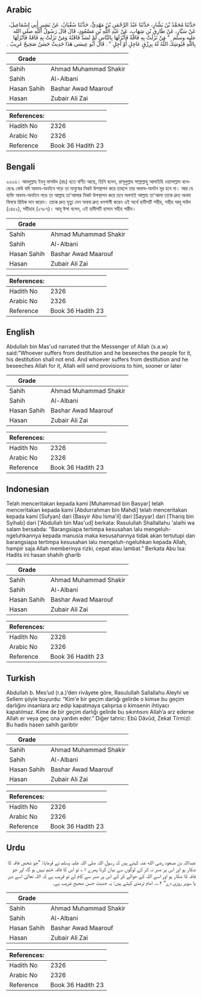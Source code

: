 ## Arabic


<div dir="rtl" lang="ar" style={{fontSize:'larger',backgroundColor:'#f8f9fa',padding:20}}>
حَدَّثَنَا مُحَمَّدُ بْنُ بَشَّارٍ، حَدَّثَنَا عَبْدُ الرَّحْمَنِ بْنُ مَهْدِيٍّ، حَدَّثَنَا سُفْيَانُ، عَنْ بَشِيرٍ أَبِي إِسْمَاعِيلَ، عَنْ سَيَّارٍ، عَنْ طَارِقِ بْنِ شِهَابٍ، عَنْ عَبْدِ اللَّهِ بْنِ مَسْعُودٍ، قَالَ قَالَ رَسُولُ اللَّهِ صلى الله عليه وسلم ‏ "‏ مَنْ نَزَلَتْ بِهِ فَاقَةٌ فَأَنْزَلَهَا بِالنَّاسِ لَمْ تُسَدَّ فَاقَتُهُ وَمَنْ نَزَلَتْ بِهِ فَاقَةٌ فَأَنْزَلَهَا بِاللَّهِ فَيُوشِكُ اللَّهُ لَهُ بِرِزْقٍ عَاجِلٍ أَوْ آجِلٍ ‏"‏ ‏.‏ قَالَ أَبُو عِيسَى هَذَا حَدِيثٌ حَسَنٌ صَحِيحٌ غَرِيبٌ ‏.‏
</div>
<div style={{backgroundColor:'#f8f9fa',padding:20, marginBottom: 10}}><table> <thead> <tr> <th>Grade</th> <th></th> </tr> </thead> <tbody> <tr><td>Sahih</td><td>Ahmad Muhammad Shakir</td></tr><tr><td>Sahih</td><td>Al-Albani</td></tr><tr><td>Hasan Sahih</td><td>Bashar Awad Maarouf</td></tr><tr><td>Hasan</td><td>Zubair Ali Zai</td></tr></tbody></table><table> <thead> <tr> <th>References:</th> <th></th> </tr> </thead> <tbody><tr><td>Hadith No</td><td>2326</td></tr><tr><td>Arabic No</td><td>2326</td></tr><tr><td>Reference</td><td>Book 36 Hadith 23</td></tr></tbody></table></div>

## Bengali


<div dir="ltr" lang="bn" style={{fontSize:'larger',backgroundColor:'#f8f9fa',padding:20}}>
২৩২৬। আবদুল্লাহ ইবনু মাসউদ (রাঃ) হতে বর্ণিত আছে, তিনি বলেন, রাসূলুল্লাহ সাল্লাল্লাহু আলাইহি ওয়াসাল্লাম বলেছেনঃ কেউ যদি অভাব-অনটনে পড়ে তা মানুষের নিকট উপস্থাপন করে তাহলে তার অভাব-অনটন দূর হবে না। আর যে ব্যক্তি অভাব-অনটনে পড়ে তা আল্লাহ তা'আলার নিকট উপস্থাপন করে তবে অবশ্যই আল্লাহ তা'আলা তাকে দ্রুত অথবা বিলম্বে রিযিক দান করেন। তাকে দ্রুত মৃত্যু দেন অথবা দ্রুত ধনশালী করেন এই অর্থে হাদীসটি সহীহ, সহীহ আবূ দাউদ (১৪৫২), সহীহাহ (২৭৮৭)। আবূ ঈসা বলেন, এই হাদীসটি হাসান সহীহ গারীব।
</div>
<div style={{backgroundColor:'#f8f9fa',padding:20, marginBottom: 10}}><table> <thead> <tr> <th>Grade</th> <th></th> </tr> </thead> <tbody> <tr><td>Sahih</td><td>Ahmad Muhammad Shakir</td></tr><tr><td>Sahih</td><td>Al-Albani</td></tr><tr><td>Hasan Sahih</td><td>Bashar Awad Maarouf</td></tr><tr><td>Hasan</td><td>Zubair Ali Zai</td></tr></tbody></table><table> <thead> <tr> <th>References:</th> <th></th> </tr> </thead> <tbody><tr><td>Hadith No</td><td>2326</td></tr><tr><td>Arabic No</td><td>2326</td></tr><tr><td>Reference</td><td>Book 36 Hadith 23</td></tr></tbody></table></div>

## English


<div dir="ltr" lang="en" style={{fontSize:'larger',backgroundColor:'#f8f9fa',padding:20}}>
Abdullah bin Mas'ud narrated that the Messenger of Allah (s.a.w) said:"Whoever suffers from destitution and he beseeches the people for it, his destitution shall not end. And whoever suffers from destitution and he beseeches Allah for it, Allah will send provisions to him, sooner or later
</div>
<div style={{backgroundColor:'#f8f9fa',padding:20, marginBottom: 10}}><table> <thead> <tr> <th>Grade</th> <th></th> </tr> </thead> <tbody> <tr><td>Sahih</td><td>Ahmad Muhammad Shakir</td></tr><tr><td>Sahih</td><td>Al-Albani</td></tr><tr><td>Hasan Sahih</td><td>Bashar Awad Maarouf</td></tr><tr><td>Hasan</td><td>Zubair Ali Zai</td></tr></tbody></table><table> <thead> <tr> <th>References:</th> <th></th> </tr> </thead> <tbody><tr><td>Hadith No</td><td>2326</td></tr><tr><td>Arabic No</td><td>2326</td></tr><tr><td>Reference</td><td>Book 36 Hadith 23</td></tr></tbody></table></div>

## Indonesian


<div dir="ltr" lang="id" style={{fontSize:'larger',backgroundColor:'#f8f9fa',padding:20}}>
Telah menceritakan kepada kami [Muhammad bin Basyar] telah menceritakan kepada kami [Abdurrahman bin Mahdi] telah menceritakan kepada kami [Sufyan] dari [Basyir Abu Isma'il] dari [Sayyar] dari [Thariq bin Syihab] dari ['Abdullah bin Mas'ud] berkata: Rasulullah Shallallahu 'alaihi wa salam bersabda: "Barangsiapa tertimpa kesusahan lalu mengeluh-ngeluhkannya kepada manusia maka kesusahannya tidak akan tertutupi dan barangsiapa tertimpa kesusahan lalu mengeluh-ngeluhkan kepada Allah, hampir saja Allah memberinya rizki, cepat atau lambat." Berkata Abu Isa: Hadits ini hasan shahih gharib
</div>
<div style={{backgroundColor:'#f8f9fa',padding:20, marginBottom: 10}}><table> <thead> <tr> <th>Grade</th> <th></th> </tr> </thead> <tbody> <tr><td>Sahih</td><td>Ahmad Muhammad Shakir</td></tr><tr><td>Sahih</td><td>Al-Albani</td></tr><tr><td>Hasan Sahih</td><td>Bashar Awad Maarouf</td></tr><tr><td>Hasan</td><td>Zubair Ali Zai</td></tr></tbody></table><table> <thead> <tr> <th>References:</th> <th></th> </tr> </thead> <tbody><tr><td>Hadith No</td><td>2326</td></tr><tr><td>Arabic No</td><td>2326</td></tr><tr><td>Reference</td><td>Book 36 Hadith 23</td></tr></tbody></table></div>

## Turkish


<div dir="ltr" lang="tr" style={{fontSize:'larger',backgroundColor:'#f8f9fa',padding:20}}>
Abdullah b. Mes’ud (r.a.)’den rivâyete göre, Rasulullah Sallallahu Aleyhi ve Sellem şöyle buyurdu: “Kim'e bir geçim darlığı gelirde o kimse bu geçim darlığını insanlara arz edip kapatmaya çalışırsa o kimsenin ihtiyacı kapatılmaz. Kime de bir geçim darlığı gelirde bu sıkıntısını Allah’a arz ederse Allah er veya geç ona yardım eder.” Diğer tahric: Ebû Dâvûd, Zekat Tirmizî: Bu hadis hasen sahih garibtir
</div>
<div style={{backgroundColor:'#f8f9fa',padding:20, marginBottom: 10}}><table> <thead> <tr> <th>Grade</th> <th></th> </tr> </thead> <tbody> <tr><td>Sahih</td><td>Ahmad Muhammad Shakir</td></tr><tr><td>Sahih</td><td>Al-Albani</td></tr><tr><td>Hasan Sahih</td><td>Bashar Awad Maarouf</td></tr><tr><td>Hasan</td><td>Zubair Ali Zai</td></tr></tbody></table><table> <thead> <tr> <th>References:</th> <th></th> </tr> </thead> <tbody><tr><td>Hadith No</td><td>2326</td></tr><tr><td>Arabic No</td><td>2326</td></tr><tr><td>Reference</td><td>Book 36 Hadith 23</td></tr></tbody></table></div>

## Urdu


<div dir="rtl" lang="ur" style={{fontSize:'larger',backgroundColor:'#f8f9fa',padding:20}}>
عبداللہ بن مسعود رضی الله عنہ کہتے ہیں کہ رسول اللہ صلی اللہ علیہ وسلم نے فرمایا: ”جو شخص فاقہ کا شکار ہو اور اس پر صبر نہ کر کے لوگوں سے بیان کرتا پھرے ۱؎ تو اس کا فاقہ ختم نہیں ہو گا، اور جو فاقہ کا شکار ہو اور اسے اللہ کے حوالے کر کے اس پر صبر سے کام لے تو قریب ہے کہ اللہ تعالیٰ اسے دیر یا سویر روزی دے“ ۲؎۔ امام ترمذی کہتے ہیں: یہ حدیث حسن صحیح غریب ہے۔
</div>
<div style={{backgroundColor:'#f8f9fa',padding:20, marginBottom: 10}}><table> <thead> <tr> <th>Grade</th> <th></th> </tr> </thead> <tbody> <tr><td>Sahih</td><td>Ahmad Muhammad Shakir</td></tr><tr><td>Sahih</td><td>Al-Albani</td></tr><tr><td>Hasan Sahih</td><td>Bashar Awad Maarouf</td></tr><tr><td>Hasan</td><td>Zubair Ali Zai</td></tr></tbody></table><table> <thead> <tr> <th>References:</th> <th></th> </tr> </thead> <tbody><tr><td>Hadith No</td><td>2326</td></tr><tr><td>Arabic No</td><td>2326</td></tr><tr><td>Reference</td><td>Book 36 Hadith 23</td></tr></tbody></table></div>